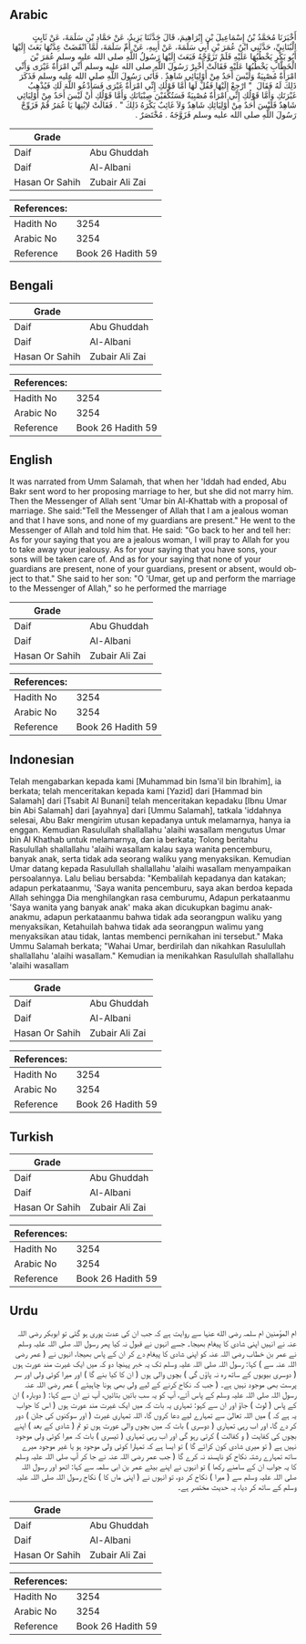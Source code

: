 ## Arabic


<div dir="rtl" lang="ar" style={{fontSize:'larger',backgroundColor:'#f8f9fa',padding:20}}>
أَخْبَرَنَا مُحَمَّدُ بْنُ إِسْمَاعِيلَ بْنِ إِبْرَاهِيمَ، قَالَ حَدَّثَنَا يَزِيدُ، عَنْ حَمَّادِ بْنِ سَلَمَةَ، عَنْ ثَابِتٍ الْبُنَانِيِّ، حَدَّثَنِي ابْنُ عُمَرَ بْنِ أَبِي سَلَمَةَ، عَنْ أَبِيهِ، عَنْ أُمِّ سَلَمَةَ، لَمَّا انْقَضَتْ عِدَّتُهَا بَعَثَ إِلَيْهَا أَبُو بَكْرٍ يَخْطُبُهَا عَلَيْهِ فَلَمْ تَزَوَّجْهُ فَبَعَثَ إِلَيْهَا رَسُولُ اللَّهِ صلى الله عليه وسلم عُمَرَ بْنَ الْخَطَّابِ يَخْطُبُهَا عَلَيْهِ فَقَالَتْ أَخْبِرْ رَسُولَ اللَّهِ صلى الله عليه وسلم أَنِّي امْرَأَةٌ غَيْرَى وَأَنِّي امْرَأَةٌ مُصْبِيَةٌ وَلَيْسَ أَحَدٌ مِنْ أَوْلِيَائِي شَاهِدٌ ‏.‏ فَأَتَى رَسُولَ اللَّهِ صلى الله عليه وسلم فَذَكَرَ ذَلِكَ لَهُ فَقَالَ ‏ "‏ ارْجِعْ إِلَيْهَا فَقُلْ لَهَا أَمَّا قَوْلُكِ إِنِّي امْرَأَةٌ غَيْرَى فَسَأَدْعُو اللَّهَ لَكِ فَيُذْهِبُ غَيْرَتَكِ وَأَمَّا قَوْلُكِ إِنِّي امْرَأَةٌ مُصْبِيَةٌ فَسَتُكْفَيْنَ صِبْيَانَكِ وَأَمَّا قَوْلُكِ أَنْ لَيْسَ أَحَدٌ مِنْ أَوْلِيَائِي شَاهِدٌ فَلَيْسَ أَحَدٌ مِنْ أَوْلِيَائِكِ شَاهِدٌ وَلاَ غَائِبٌ يَكْرَهُ ذَلِكَ ‏"‏ ‏.‏ فَقَالَتْ لاِبْنِهَا يَا عُمَرُ قُمْ فَزَوِّجْ رَسُولَ اللَّهِ صلى الله عليه وسلم فَزَوَّجَهُ ‏.‏ مُخْتَصَرٌ ‏.‏
</div>
<div style={{backgroundColor:'#f8f9fa',padding:20, marginBottom: 10}}><table> <thead> <tr> <th>Grade</th> <th></th> </tr> </thead> <tbody> <tr><td>Daif</td><td>Abu Ghuddah</td></tr><tr><td>Daif</td><td>Al-Albani</td></tr><tr><td>Hasan Or Sahih</td><td>Zubair Ali Zai</td></tr></tbody></table><table> <thead> <tr> <th>References:</th> <th></th> </tr> </thead> <tbody><tr><td>Hadith No</td><td>3254</td></tr><tr><td>Arabic No</td><td>3254</td></tr><tr><td>Reference</td><td>Book 26 Hadith 59</td></tr></tbody></table></div>

## Bengali


<div dir="ltr" lang="bn" style={{fontSize:'larger',backgroundColor:'#f8f9fa',padding:20}}>

</div>
<div style={{backgroundColor:'#f8f9fa',padding:20, marginBottom: 10}}><table> <thead> <tr> <th>Grade</th> <th></th> </tr> </thead> <tbody> <tr><td>Daif</td><td>Abu Ghuddah</td></tr><tr><td>Daif</td><td>Al-Albani</td></tr><tr><td>Hasan Or Sahih</td><td>Zubair Ali Zai</td></tr></tbody></table><table> <thead> <tr> <th>References:</th> <th></th> </tr> </thead> <tbody><tr><td>Hadith No</td><td>3254</td></tr><tr><td>Arabic No</td><td>3254</td></tr><tr><td>Reference</td><td>Book 26 Hadith 59</td></tr></tbody></table></div>

## English


<div dir="ltr" lang="en" style={{fontSize:'larger',backgroundColor:'#f8f9fa',padding:20}}>
It was narrated from Umm Salamah, that when her 'Iddah had ended, Abu Bakr sent word to her proposing marriage to her, but she did not marry him. Then the Messenger of Allah sent 'Umar bin Al-Khattab with a proposal of marriage. She said:"Tell the Messenger of Allah that I am a jealous woman and that I have sons, and none of my guardians are present." He went to the Messenger of Allah and told him that. He said: "Go back to her and tell her: As for your saying that you are a jealous woman, I will pray to Allah for you to take away your jealousy. As for your saying that you have sons, your sons will be taken care of. And as for your saying that none of your guardians are present, none of your guardians, present or absent, would object to that." She said to her son: "O 'Umar, get up and perform the marriage to the Messenger of Allah," so he performed the marriage
</div>
<div style={{backgroundColor:'#f8f9fa',padding:20, marginBottom: 10}}><table> <thead> <tr> <th>Grade</th> <th></th> </tr> </thead> <tbody> <tr><td>Daif</td><td>Abu Ghuddah</td></tr><tr><td>Daif</td><td>Al-Albani</td></tr><tr><td>Hasan Or Sahih</td><td>Zubair Ali Zai</td></tr></tbody></table><table> <thead> <tr> <th>References:</th> <th></th> </tr> </thead> <tbody><tr><td>Hadith No</td><td>3254</td></tr><tr><td>Arabic No</td><td>3254</td></tr><tr><td>Reference</td><td>Book 26 Hadith 59</td></tr></tbody></table></div>

## Indonesian


<div dir="ltr" lang="id" style={{fontSize:'larger',backgroundColor:'#f8f9fa',padding:20}}>
Telah mengabarkan kepada kami [Muhammad bin Isma'il bin Ibrahim], ia berkata; telah menceritakan kepada kami [Yazid] dari [Hammad bin Salamah] dari [Tsabit Al Bunani] telah menceritakan kepadaku [Ibnu Umar bin Abi Salamah] dari [ayahnya] dari [Ummu Salamah], tatkala 'iddahnya selesai, Abu Bakr mengirim utusan kepadanya untuk melamarnya, hanya ia enggan. Kemudian Rasulullah shallallahu 'alaihi wasallam mengutus Umar bin Al Khathab untuk melamarnya, dan ia berkata; Tolong beritahu Rasulullah shallallahu 'alaihi wasallam kalau saya wanita pencemburu, banyak anak, serta tidak ada seorang waliku yang menyaksikan. Kemudian Umar datang kepada Rasulullah shallallahu 'alaihi wasallam menyampaikan persoalannya. Lalu beliau bersabda: "Kembalilah kepadanya dan katakan; adapun perkataanmu, 'Saya wanita pencemburu, saya akan berdoa kepada Allah sehingga Dia menghilangkan rasa cemburumu, Adapun perkataanmu 'Saya wanita yang banyak anak' maka akan dicukupkan bagimu anak-anakmu, adapun perkataanmu bahwa tidak ada seorangpun waliku yang menyaksikan, Ketahuilah bahwa tidak ada seorangpun walimu yang menyaksikan atau tidak, lantas membenci pernikahan ini tersebut." Maka Ummu Salamah berkata; "Wahai Umar, berdirilah dan nikahkan Rasulullah shallallahu 'alaihi wasallam." Kemudian ia menikahkan Rasulullah shallallahu 'alaihi wasallam
</div>
<div style={{backgroundColor:'#f8f9fa',padding:20, marginBottom: 10}}><table> <thead> <tr> <th>Grade</th> <th></th> </tr> </thead> <tbody> <tr><td>Daif</td><td>Abu Ghuddah</td></tr><tr><td>Daif</td><td>Al-Albani</td></tr><tr><td>Hasan Or Sahih</td><td>Zubair Ali Zai</td></tr></tbody></table><table> <thead> <tr> <th>References:</th> <th></th> </tr> </thead> <tbody><tr><td>Hadith No</td><td>3254</td></tr><tr><td>Arabic No</td><td>3254</td></tr><tr><td>Reference</td><td>Book 26 Hadith 59</td></tr></tbody></table></div>

## Turkish


<div dir="ltr" lang="tr" style={{fontSize:'larger',backgroundColor:'#f8f9fa',padding:20}}>

</div>
<div style={{backgroundColor:'#f8f9fa',padding:20, marginBottom: 10}}><table> <thead> <tr> <th>Grade</th> <th></th> </tr> </thead> <tbody> <tr><td>Daif</td><td>Abu Ghuddah</td></tr><tr><td>Daif</td><td>Al-Albani</td></tr><tr><td>Hasan Or Sahih</td><td>Zubair Ali Zai</td></tr></tbody></table><table> <thead> <tr> <th>References:</th> <th></th> </tr> </thead> <tbody><tr><td>Hadith No</td><td>3254</td></tr><tr><td>Arabic No</td><td>3254</td></tr><tr><td>Reference</td><td>Book 26 Hadith 59</td></tr></tbody></table></div>

## Urdu


<div dir="rtl" lang="ur" style={{fontSize:'larger',backgroundColor:'#f8f9fa',padding:20}}>
ام المؤمنین ام سلمہ رضی الله عنہا سے روایت ہے کہ جب ان کی عدت پوری ہو گئی تو ابوبکر رضی اللہ عنہ نے انہیں اپنی شادی کا پیغام بھیجا۔ جسے انہوں نے قبول نہ کیا پھر رسول اللہ صلی اللہ علیہ وسلم نے عمر بن خطاب رضی اللہ عنہ کو اپنی شادی کا پیغام دے کر ان کے پاس بھیجا، انہوں نے ( عمر رضی اللہ عنہ سے ) کہا: رسول اللہ صلی اللہ علیہ وسلم تک یہ خبر پہنچا دو کہ میں ایک غیرت مند عورت ہوں ( دوسری بیویوں کے ساتھ رہ نہ پاؤں گی ) بچوں والی ہوں ( ان کا کیا بنے گا ) اور میرا کوئی ولی اور سر پرست بھی موجود نہیں ہے۔ ( جب کہ نکاح کرنے کے لیے ولی بھی ہونا چاہیئے ) عمر رضی اللہ عنہ رسول اللہ صلی اللہ علیہ وسلم کے پاس آئے، آپ کو یہ سب باتیں بتائیں، آپ نے ان سے کہا: ( دوبارہ ) ان کے پاس ( لوٹ ) جاؤ اور ان سے کہو: تمہاری یہ بات کہ میں ایک غیرت مند عورت ہوں ( اس کا جواب یہ ہے کہ ) میں اللہ تعالیٰ سے تمہارے لیے دعا کروں گا، اللہ تمہاری غیرت ( اور سوکنوں کی جلن ) دور کر دے گا، اور اب رہی تمہاری ( دوسری ) بات کہ میں بچوں والی عورت ہوں تو تم ( شادی کے بعد ) اپنے بچوں کی کفایت ( و کفالت ) کرتی رہو گی اور اب رہی تمہاری ( تیسری ) بات کہ میرا کوئی ولی موجود نہیں ہے ( تو میری شادی کون کرائے گا ) تو ایسا ہے کہ تمہارا کوئی ولی موجود ہو یا غیر موجود میرے ساتھ تمہارے رشتہ نکاح کو ناپسند نہ کرے گا ( جب عمر رضی اللہ عنہ نے جا کر آپ صلی اللہ علیہ وسلم کا یہ جواب ان کے سامنے رکھا ) تو انہوں نے اپنے بیٹے عمر بن ابی سلمہ سے کہا: اٹھو اور رسول اللہ صلی اللہ علیہ وسلم سے ( میرا ) نکاح کر دو، تو انہوں نے ( اپنی ماں کا ) نکاح رسول اللہ صلی اللہ علیہ وسلم کے ساتھ کر دیا، یہ حدیث مختصر ہے۔
</div>
<div style={{backgroundColor:'#f8f9fa',padding:20, marginBottom: 10}}><table> <thead> <tr> <th>Grade</th> <th></th> </tr> </thead> <tbody> <tr><td>Daif</td><td>Abu Ghuddah</td></tr><tr><td>Daif</td><td>Al-Albani</td></tr><tr><td>Hasan Or Sahih</td><td>Zubair Ali Zai</td></tr></tbody></table><table> <thead> <tr> <th>References:</th> <th></th> </tr> </thead> <tbody><tr><td>Hadith No</td><td>3254</td></tr><tr><td>Arabic No</td><td>3254</td></tr><tr><td>Reference</td><td>Book 26 Hadith 59</td></tr></tbody></table></div>